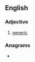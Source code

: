 ==English==

===Adjective===
{{head|en|adjective}}

# [[generic]]

===Anagrams===
* {{anagrams|en|a=aceegilnr|energical}}